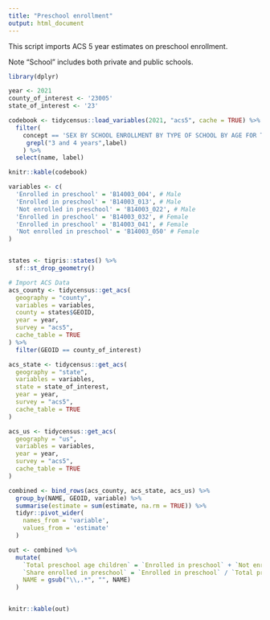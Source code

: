 ```yaml
---
title: "Preschool enrollment"
output: html_document
---
```


This script imports ACS 5 year estimates on preschool enrollment.

Note "School" includes both private and public schools.

```r
library(dplyr)

year <- 2021
county_of_interest <- '23005' 
state_of_interest <- '23'

codebook <- tidycensus::load_variables(2021, "acs5", cache = TRUE) %>% 
  filter(
    concept == 'SEX BY SCHOOL ENROLLMENT BY TYPE OF SCHOOL BY AGE FOR THE POPULATION 3 YEARS AND OVER',
     grepl("3 and 4 years",label)
    ) %>% 
  select(name, label)

knitr::kable(codebook)

```

```r
variables <- c(
  'Enrolled in preschool' = 'B14003_004', # Male
  'Enrolled in preschool' = 'B14003_013', # Male
  'Not enrolled in preschool' = 'B14003_022', # Male
  'Enrolled in preschool' = 'B14003_032', # Female
  'Enrolled in preschool' = 'B14003_041', # Female
  'Not enrolled in preschool' = 'B14003_050' # Female
)


states <- tigris::states() %>% 
  sf::st_drop_geometry() 

# Import ACS Data
acs_county <- tidycensus::get_acs(
  geography = "county",
  variables = variables,
  county = states$GEOID,
  year = year,
  survey = "acs5",
  cache_table = TRUE
) %>% 
  filter(GEOID == county_of_interest)

acs_state <- tidycensus::get_acs(
  geography = "state",
  variables = variables,
  state = state_of_interest,
  year = year,
  survey = "acs5",
  cache_table = TRUE
)

acs_us <- tidycensus::get_acs(
  geography = "us",
  variables = variables,
  year = year,
  survey = "acs5",
  cache_table = TRUE
)

combined <- bind_rows(acs_county, acs_state, acs_us) %>% 
  group_by(NAME, GEOID, variable) %>%
  summarise(estimate = sum(estimate, na.rm = TRUE)) %>%
  tidyr::pivot_wider(
    names_from = 'variable',
    values_from = 'estimate'
  )

out <- combined %>% 
  mutate(
    `Total preschool age children` = `Enrolled in preschool` + `Not enrolled in preschool`,
    `Share enrolled in preschool` = `Enrolled in preschool` / `Total preschool age children`,
    NAME = gsub("\\,.*", "", NAME)
  ) 


knitr::kable(out)
```